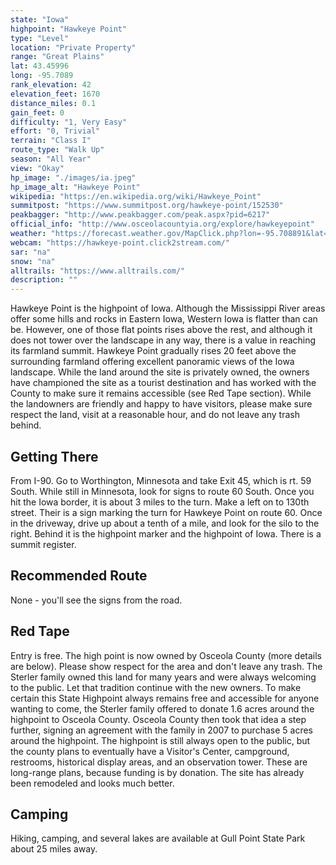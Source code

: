```yaml
---
state: "Iowa"
highpoint: "Hawkeye Point"
type: "Level"
location: "Private Property"
range: "Great Plains"
lat: 43.45996
long: -95.7089
rank_elevation: 42
elevation_feet: 1670
distance_miles: 0.1
gain_feet: 0
difficulty: "1, Very Easy"
effort: "0, Trivial"
terrain: "Class I"
route_type: "Walk Up"
season: "All Year"
view: "Okay"
hp_image: "./images/ia.jpeg"
hp_image_alt: "Hawkeye Point"
wikipedia: "https://en.wikipedia.org/wiki/Hawkeye_Point"
summitpost: "https://www.summitpost.org/hawkeye-point/152530"
peakbagger: "http://www.peakbagger.com/peak.aspx?pid=6217"
official_info: "http://www.osceolacountyia.org/explore/hawkeyepoint"
weather: "https://forecast.weather.gov/MapClick.php?lon=-95.708891&lat=43.460154"
webcam: "https://hawkeye-point.click2stream.com/"
sar: "na"
snow: "na"
alltrails: "https://www.alltrails.com/"
description: ""
---
```


Hawkeye Point is the highpoint of Iowa. Although the Mississippi River areas offer some hills and rocks in Eastern Iowa, Western Iowa is flatter than can be. However, one of those flat points rises above the rest, and although it does not tower over the landscape in any way, there is a value in reaching its farmland summit. Hawkeye Point gradually rises 20 feet above the surrounding farmland offering excellent panoramic views of the Iowa landscape. While the land around the site is privately owned, the owners have championed the site as a tourist destination and has worked with the County to make sure it remains accessible (see Red Tape section). While the landowners are friendly and happy to have visitors, please make sure respect the land, visit at a reasonable hour, and do not leave any trash behind.

## Getting There
From I-90. Go to Worthington, Minnesota and take Exit 45, which is rt. 59 South. While still in Minnesota, look for signs to route 60 South. Once you hit the Iowa border, it is about 3 miles to the turn. Make a left on to 130th street. Their is a sign marking the turn for Hawkeye Point on route 60. Once in the driveway, drive up about a tenth of a mile, and look for the silo to the right. Behind it is the highpoint marker and the highpoint of Iowa. There is a summit register.

## Recommended Route
None - you'll see the signs from the road.

## Red Tape
Entry is free. The high point is now owned by Osceola County (more details are below). Please show respect for the area and don't leave any trash. The Sterler family owned this land for many years and were always welcoming to the public. Let that tradition continue with the new owners. To make certain this State Highpoint always remains free and accessible for anyone wanting to come, the Sterler family offered to donate 1.6 acres around the highpoint to Osceola County. Osceola County then took that idea a step further, signing an agreement with the family in 2007 to purchase 5 acres around the highpoint. The highpoint is still always open to the public, but the county plans to eventually have a Visitor's Center, campground, restrooms, historical display areas, and an observation tower. These are long-range plans, because funding is by donation. The site has already been remodeled and looks much better.

## Camping
Hiking, camping, and several lakes are available at Gull Point State Park about 25 miles away.

